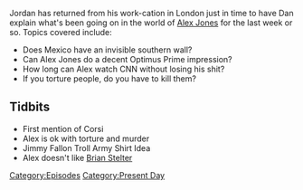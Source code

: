 {{DEFAULTSORT:
    #_EPISODE_0008:January 26-27, 2017
}}{{Episode
    | title             = January 26-27, 2017
    | caption           = Listen to this episode on [https://knowledgefight.libsyn.com/knowledge-fight-jan-26-27-2017 Libsyn] [https://open.spotify.com/episode/4DuahnDNVViZmY2TfljPSL Spotify], Read the [[Transcript/8: January 26-27, 2017|Unofficial Transcript]], View discussion on [https://reddit.com/whuk2e Reddit]
    | episodeNumber     = 8
    | length            = 02:28:37
    | airDate           = February 1, 2017
    | coverageStartDate = January 26, 2017
    | coverageEndDate   = January 27, 2017
    | episodeType       = [[:Category:Present Day|Present Day]]
    | appearance        = [[Jerome Corsi]], [[Brian Stelter]]
    | previousEpisode   = [[7: January 23-24, 2017]]
    | nextEpisode       = [[9: Joe Rogan Appearance]]
}}

{{Stub}}

Jordan has returned from his work-cation in London just in time to have Dan explain what's been going on in the world of [[Alex Jones]] for the last week or so. Topics covered include:

*Does Mexico have an invisible southern wall?
*Can Alex Jones do a decent Optimus Prime impression?
*How long can Alex watch CNN without losing his shit?
*If you torture people, do you have to kill them?

==Tidbits==

*First mention of Corsi
*Alex is ok with torture and murder
*Jimmy Fallon Troll Army Shirt Idea
*Alex doesn't like [[Brian Stelter]]

[[Category:Episodes]]
[[Category:Present Day]]

